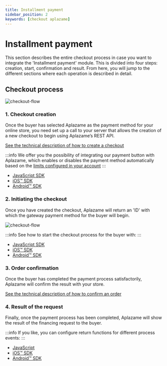 ```yaml
---
title: Installment payment
sidebar_position: 2
keywords: [checkout aplazame]
---
```


# Installment payment
This section describes the entire checkout process in case you want to integrate the 'Installment payment' module. This is divided into four steps: creation, start, confirmation and result. From here, you will jump to the different sections where each operation is described in detail.

## Checkout process

![checkout-flow](/img/checkout-integration-flow-en.svg)


### 1. Checkout creation
Once the buyer has selected Aplazame as the payment method for your online store, you need set up a call to your server that allows the creation of a new checkout to begin using Aplazame’s REST API.


[See the technical description of how to create a checkout](../checkout-creation/)

:::info
We offer you the possibility of integrating our payment button with Aplazame, which enables or disables the payment method automatically based on the [limits configured in your account](https://ayuda.aplazame.com/hc/es-es/articles/360014973600--C%C3%B3mo-configurar-el-widget-de-Aplazame-en-tu-tienda-)
:::


* [JavaScript SDK](../sdk-javascript/check-availability)
* [iOS™ SDK](../sdk-ios/check-availability)
* [Android™ SDK](../sdk-android/check-availability)

### 2. Initiating the checkout

<div className="row" style={{alignItems: 'flex-start'}}>
  <div className="col col--6 margin-bottom--lg">
    <p>Once you have created the checkout, Aplazame will return an 'ID' with which the gateway payment method for the buyer will begin.</p>
  </div>
  <div className="col col--6 margin-bottom--lg text-right">

  ![checkout-flow](/img/checkout-paylater-1-welcome.svg)
  </div>
</div>

:::info
See how to start the checkout process for the buyer with:
:::

* [JavaScript SDK](../sdk-javascript/#checkout-setup)
* [iOS™ SDK](../sdk-ios/#checkout-setup)
* [Android™ SDK](../sdk-android/#checkout-setup)


### 3. Order confirmation
Once the buyer has completed the payment process satisfactorily, Aplazame will confirm the result with your store.

[See the technical description of how to confirm an order](../checkout-confirmation/)

### 4. Result of the request
Finally, once the payment process has been completed, Aplazame will show the result of the financing request to the buyer.

:::info
If you like, you can configure return functions for different process events:
:::

* [JavaScript](../sdk-javascript/#checkout-result)
* [iOS™ SDK](../sdk-ios/#checkout-result)
* [Android™ SDK](../sdk-android/#checkout-result)
